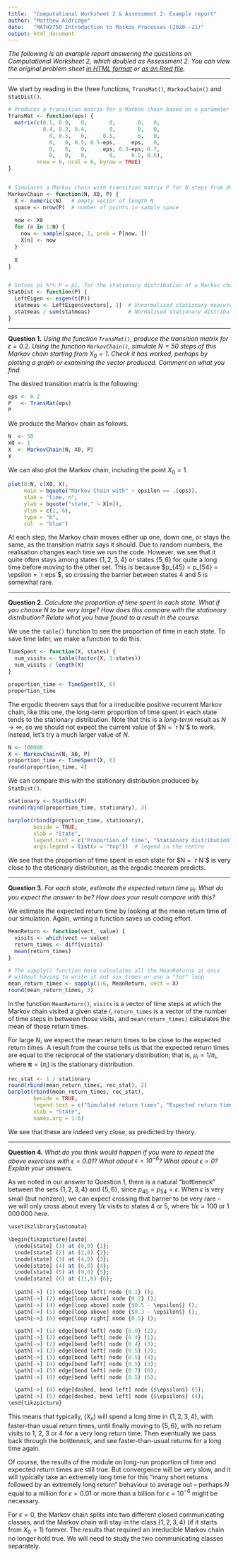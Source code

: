 ```yaml
---
title:  "Computational Worksheet 2 & Assessment 2: Example report"
author: "Matthew Aldridge"
date:   "MATH2750 Introduction to Markov Processes (2020--21)"
output: html_document
---
```



  
*The following is an example report answering the questions on Computational Worksheet 2, which doubled as Assessment 2. You can view the original problem sheet [in HTML format](https://mpaldridge.github.io/math2750/computing/C2.html) or [as an Rmd file](https://mpaldridge.github.io/math2750/computing/C2.Rmd).*


***


We start by reading in the three functions, `TransMat()`, `MarkovChain()` and `StatDist()`.

```r
# Produces a transition matrix for a Markov chain based on a parameter eps
TransMat <- function(eps) {
  matrix(c(0.1, 0.9,   0,       0,       0,   0,
           0.4, 0.2, 0.4,       0,       0,   0,
             0, 0.5,   0,     0.5,       0,   0,
             0,   0, 0.5, 0.5-eps,     eps,   0,
             0,   0,   0,     eps, 0.3-eps, 0.7,
             0,   0,   0,       0,     0.5, 0.5),
         nrow = 6, ncol = 6, byrow = TRUE)
}


# Simulates a Markov chain with transition matrix P for N steps from X0
MarkovChain <- function(N, X0, P) {
  X <- numeric(N)   # empty vector of length N
  space <- nrow(P)  # number of points in sample space
  
  now <- X0
  for (n in 1:N) {
    now <- sample(space, 1, prob = P[now, ])
    X[n] <- now
  }
  
  X
}


# Solves pi %*% P = pi, for the stationary distribution of a Markov chain
StatDist <- function(P) {
  LeftEigen <- eigen(t(P))
  statmeas <- LeftEigen$vectors[, 1]  # Unnormalised stationary measure
  statmeas / sum(statmeas)            # Normalised stationary distribution
}
```


***


**Question 1.** *Using the function `TransMat()`, produce the transition matrix for $\epsilon = 0.2$. Using the function `MarkovChain()`, simulate $N = 50$ steps of this Markov chain starting from $X_0 = 1$. Check it has worked, perhaps by plotting a graph or examining the vector produced. Comment on what you find.*


The desired transition matrix is the following:

```r
eps <- 0.2
P   <- TransMat(eps)
P
```

We produce the Markov chain as follows.

```r
N  <- 50
X0 <- 1
X  <- MarkovChain(N, X0, P)
X
```

We can also plot the Markov chain, including the point $X_0 = 1$.

```r
plot(0:N, c(X0, X),
     main = bquote("Markov Chain with" ~ epsilon == .(eps)),
     xlab = "time, n",
     ylab = bquote("state," ~ X[n]),
     ylim = c(1, 6),
     type = "b",
     col  = "blue")
```

At each step, the Markov chain moves either up one, down one, or stays the same, as the transition matrix says it should. Due to random numbers, the realisation changes each time we run the code. However, we see that it quite often stays among states $\{1,2,3,4\}$ or states $\{5,6\}$ for quite a long time before moving to the other set. This is because $p_{45} = p_{54} = \epsilon = `r eps`$, so crossing the barrier between states 4 and 5 is somewhat rare.


***


**Question 2.** *Calculate the proportion of time spent in each state. What if you choose $N$ to be very large? How does this compare with the stationary distribution? Relate what you have found to a result in the course.*


We use the `table()` function to see the proportion of time in each state. To save time later, we make a function to do this.

```r
TimeSpent <- function(X, states) {
  num_visits <- table(factor(X, 1:states))
  num_visits / length(X)
}

proportion_time <- TimeSpent(X, 6)
proportion_time
```

The ergodic theorem says that for a irreducible positive recurrent Markov chain, like this one, the long-term proportion of time spent in each state tends to the stationary distribution. Note that this is a *long-term* result as $N \to \infty$, so we should not expect the current value of $N = `r N`$ to work. Instead, let's try a much larger value of $N$.

```r
N <- 100000
X <- MarkovChain(N, X0, P)
proportion_time <- TimeSpent(X, 6)
round(proportion_time, 4)
```

We can compare this with the stationary distribution produced by `StatDist()`.

```r
stationary <- StatDist(P)
round(rbind(proportion_time, stationary), 3)

barplot(rbind(proportion_time, stationary),
        beside = TRUE,
        xlab = "State",
        legend.text = c("Proportion of time", "Stationary distribution"),
        args.legend = list(x = "top"))  # legend in the centre
```

We see that the proportion of time spent in each state for $N = `r N`$ is very close to the stationary distribution, as the ergodic theorem predicts.


***


**Question 3.** *For each state, estimate the expected return time $\mu_i$. What do you expect the answer to be? How does your result compare with this?*


We estimate the expected return time by looking at the mean return time of our simulation. Again, writing a function saves us coding effort.

```r
MeanReturn <- function(vect, value) {
  visits <- which(vect == value)
  return_times <- diff(visits)
  mean(return_times)
}

# The sapply() function here calculates all the MeanReturns at once
# without having to write it out six times or use a "for" loop
mean_return_times <- sapply(1:6, MeanReturn, vect = X)
round(mean_return_times, 3)
```

In the function `MeanReturn()`, `visits` is a vector of time steps at which the Markov chain visited a given state $i$, `return_times` is a vector of the number of time steps in between those visits, and `mean(return_times)` calculates the mean of those return times.

For large $N$, we expect the mean return times to be close to the expected return times. A result from the course tells us that the expected return times are equal to the reciprocal of the stationary distribution; that is, $\mu_i = 1/\pi_i$, where $\boldsymbol\pi = (\pi_i)$ is the stationary distribution.

```r
rec_stat <- 1 / stationary
round(rbind(mean_return_times, rec_stat), 2)
barplot(rbind(mean_return_times, rec_stat),
        beside = TRUE,
        legend.text = c("Simulated return times", "Expected return times"),
        xlab = "State",
        names.arg = 1:6)
```

We see that these are indeed very close, as predicted by theory.


***


**Question 4.** *What do you think would happen if you were to repeat the above exercises with $\epsilon = 0.01$? What about $\epsilon = 10^{-6}$? What about $\epsilon = 0$? Explain your answers.*


As we noted in our answer to Question 1, there is a natural "bottleneck" between the sets $\{1,2,3,4\}$ and $\{5,6\}$, since $p_{45} = p_{54} = \epsilon$. When $\epsilon$ is very small (but nonzero), we can expect crossing that barrier to be very rare -- we will only cross about every $1/\epsilon$ visits to states 4 or 5, where $1/\epsilon = 100$ or $1\,000\,000$ here.

<!-- Change the penultimate argument to eval = FALSE if the Tikz picture doesn't compile properly on your system -->
```r
\usetikzlibrary{automata}

\begin{tikzpicture}[auto]
  \node[state] (1) at (0,0) {1};
  \node[state] (2) at (2,0) {2};
  \node[state] (3) at (4,0) {3};
  \node[state] (4) at (6,0) {4};
  \node[state] (5) at (9,0) {5};	
  \node[state] (6) at (11,0) {6};
	
  \path[->] (1) edge[loop left] node {0.1} ();
  \path[->] (2) edge[loop above] node {0.2} ();
  \path[->] (4) edge[loop above] node {$0.5 - \epsilon$} ();
  \path[->] (5) edge[loop above] node {$0.3 - \epsilon$} ();
  \path[->] (6) edge[loop right] node {0.5} ();

  \path[->] (1) edge[bend left] node {0.9} (2);
  \path[->] (2) edge[bend left] node {0.4} (1);
  \path[->] (2) edge[bend left] node {0.4} (3);
  \path[->] (3) edge[bend left] node {0.5} (2);
  \path[->] (3) edge[bend left] node {0.5} (4);
  \path[->] (4) edge[bend left] node {0.5} (3);
  \path[->] (5) edge[bend left] node {0.7} (6);
  \path[->] (6) edge[bend left] node {0.5} (5);

  \path[->] (4) edge[dashed, bend left] node {$\epsilon$} (5);
  \path[->] (5) edge[dashed, bend left] node {$\epsilon$} (4);
\end{tikzpicture}
```

This means that typically, $(X_n)$ will spend a long time in $\{1, 2, 3, 4\}$, with faster-than usual return times, until finally moving to $\{5,6\}$, with no return visits to 1, 2, 3 or 4 for a very long return time. Then eventually we pass back through the bottleneck, and see faster-than-usual returns for a long time again.

Of course, the results of the module on long-run proportion of time and expected return times are still true. But convergence will be very slow, and it will typically take an extremely long time for this "many short returns followed by an extremely long return" behaviour to average out -- perhaps $N$ equal to a million for $\epsilon = 0.01$ or more than a billion for $\epsilon = 10^{-6}$ might be necessary.

For $\epsilon = 0$, the Markov chain splits into two different closed communicating classes, and the Markov chain will stay in the class $\{1,2,3,4\}$ (if it starts from $X_0 = 1$) forever. The results that required an irreducible Markov chain no longer hold true. We will need to study the two communicating classes separately.